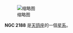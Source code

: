 {{NGCInfoBox|NGCID=NGC 2188|發現者=約翰·弗里德里希·威廉·赫歇爾|發現日期=1836年1月9日|其他編號=ESO 364-37,MCG -6-14-8,AM 0608-340|曆元=J2000.0|赤經=6時10分9.7秒
|赤緯=-34°6'18"|星座=天鸽座|星體=星系|星等=11.5|表面亮度=13|藍等=12.1}}
[[File:NGC_2188_DSS.jpg|缩略图]]

'''NGC 2188''' 是[[天鸽座|天鸽座]]的一個[[星系|星系]]。

{{NGCReference|2188}}